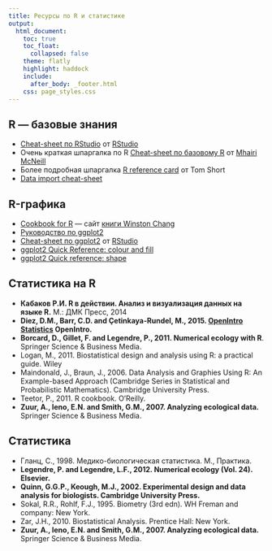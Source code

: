 ```yaml
---
title: Ресурсы по R и статистике
output:
  html_document:
    toc: true
    toc_float:
      collapsed: false
    theme: flatly
    highlight: haddock
    include:
      after_body: _footer.html
    css: page_styles.css
---
```


<!-- - [Исходный код сайта в RMarkdown](http://github.com/varmara/mathmethr) -->

## R --- базовые знания

- [Cheat-sheet по RStudio](https://raw.githubusercontent.com/rstudio/cheatsheets/main/rstudio-ide.pdf) от [RStudio](https://www.rstudio.com)
- Очень краткая шпаргалка по R [Cheat-sheet по базовому R](http://github.com/rstudio/cheatsheets/blob/main/base-r.pdf) от [Mhairi McNeill](http://mhairihmcneill.com/)
- Более подробная шпаргалка [R reference card](https://cran.r-project.org/doc/contrib/Short-refcard.pdf) от Tom Short
- [Data import cheat-sheet](https://raw.githubusercontent.com/rstudio/cheatsheets/main/data-import.pdf)


## R-графика

- [Cookbook for R](http://www.cookbook-r.com/) --- сайт [книги Winston Chang](http://www.amazon.com/gp/product/0596809158/ref=as_li_tf_tl?ie=UTF8&camp=1789&creative=9325&creativeASIN=0596809158&linkCode=as2&tag=cooforr09-20)
- [Руководство по ggplot2](http://ggplot2.tidyverse.org/reference/)
- [Cheat-sheet по ggplot2](https://raw.githubusercontent.com/rstudio/cheatsheets/main/data-visualization.pdf)
 от [RStudio](https://www.rstudio.com)
- [ggplot2 Quick Reference: colour and fill](http://sape.inf.usi.ch/quick-reference/ggplot2/colour)
- [ggplot2 Quick reference: shape](http://sape.inf.usi.ch/quick-reference/ggplot2/shape)

## Статистика на R

- **Кабаков Р.И. R в действии. Анализ и визуализация данных на языке R.** М.: ДМК Пресс, 2014
- **Diez, D.M., Barr, C.D. and Çetinkaya-Rundel, M., 2015. [OpenIntro Statistics](https://www.openintro.org/stat/textbook.php?stat_book=os) OpenIntro.**
- **Borcard, D., Gillet, F. and Legendre, P., 2011. Numerical ecology with R**. Springer Science & Business Media.
- Logan, M., 2011. Biostatistical design and analysis using R: a practical guide. Wiley
- Maindonald, J., Braun, J., 2006. Data Analysis and Graphies Using R: An Example-based Approach (Cambridge Series in Statistical and Probabilistic Mathematics). Cambridge University Press.
- Teetor, P., 2011. R cookbook. O’Reilly.
- **Zuur, A., Ieno, E.N. and Smith, G.M., 2007. Analyzing ecological data.** Springer Science & Business Media.


## Статистика

- Гланц, С., 1998. Медико-биологическая статистика. М., Практика.
- **Legendre, P. and Legendre, L.F., 2012. Numerical ecology (Vol. 24). Elsevier.**
- **Quinn, G.G.P., Keough, M.J., 2002. Experimental design and data analysis for biologists. Cambridge University Press.**
- Sokal, R.R., Rohlf, F.J., 1995. Biometry (3rd edn). WH Freman and company: New York.
- Zar, J.H., 2010. Biostatistical Analysis. Prentice Hall: New York.
- **Zuur, A., Ieno, E.N. and Smith, G.M., 2007. Analyzing ecological data.** Springer Science & Business Media.



